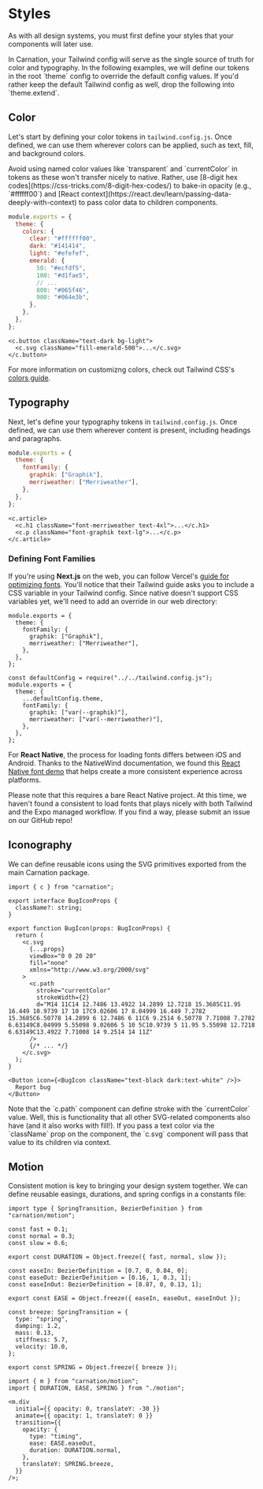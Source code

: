 # Styles

As with all design systems, you must first define your styles that your components will later use.

<Callout type="info">
  In Carnation, your Tailwind config will serve as the single source of truth
  for color and typography. In the following examples, we will define our tokens
  in the root `theme` config to override the default config values. If you'd
  rather keep the default Tailwind config as well, drop the following into
  `theme.extend`.
</Callout>

## Color

Let's start by defining your color tokens in `tailwind.config.js`. Once defined, we can use them wherever colors can be applied, such as text, fill, and background colors.

<Callout type="warning">
  Avoid using named color values like `transparent` and `currentColor` in tokens
  as these won't transfer nicely to native. Rather, use [8-digit hex
  codes](https://css-tricks.com/8-digit-hex-codes/) to bake-in opacity (e.g.,
  `#ffffff00`) and [React
  context](https://react.dev/learn/passing-data-deeply-with-context) to pass
  color data to children components.
</Callout>

```js filename="tailwind.config.js"
module.exports = {
  theme: {
    colors: {
      clear: "#ffffff00",
      dark: "#141414",
      light: "#efefef",
      emerald: {
        50: "#ecfdf5",
        100: "#d1fae5",
        // ...
        800: "#065f46",
        900: "#064e3b",
      },
    },
  },
};
```

```tsx filename="packages/ui/Button.tsx"
<c.button className="text-dark bg-light">
  <c.svg className="fill-emerald-500">...</c.svg>
</c.button>
```

For more information on customizng colors, check out Tailwind CSS's [colors guide](https://tailwindcss.com/docs/customizing-colors).

## Typography

Next, let's define your typography tokens in `tailwind.config.js`. Once defined, we can use them wherever content is present, including headings and paragraphs.

```js filename="tailwind.config.js"
module.exports = {
  theme: {
    fontFamily: {
      graphik: ["Graphik"],
      merriweather: ["Merriweather"],
    },
  },
};
```

```tsx filename="packages/ui/Article.tsx"
<c.article>
  <c.h1 className="font-merriweather text-4xl">...</c.h1>
  <c.p className="font-graphik text-lg">...</c.p>
</c.article>
```

### Defining Font Families

If you're using **Next.js** on the web, you can follow Vercel's [guide for optimizing fonts](https://nextjs.org/docs/basic-features/font-optimization#with-tailwind-css). You'll notice that their Tailwind guide asks you to include a CSS variable in your Tailwind config. Since native doesn't support CSS variables yet, we'll need to add an override in our web directory:

```tsx filename="tailwind.config.js"
module.exports = {
  theme: {
    fontFamily: {
      graphik: ["Graphik"],
      merriweather: ["Merriweather"],
    },
  },
};
```

```tsx filename="apps/web/tailwind.config.js"
const defaultConfig = require("../../tailwind.config.js");
module.exports = {
  theme: {
    ...defaultConfig.theme,
    fontFamily: {
      graphik: ["var(--graphik)"],
      merriweather: ["var(--merriweather)"],
    },
  },
};
```

For **React Native**, the process for loading fonts differs between iOS and Android. Thanks to the NativeWind documentation, we found this [React Native font demo](https://github.com/jsamr/react-native-font-demo) that helps create a more consistent experience across platforms.

<Callout type="warning">
  Please note that this requires a bare React Native project. At this time, we
  haven't found a consistent to load fonts that plays nicely with both Tailwind
  and the Expo managed workflow. If you find a way, please submit an issue on
  our GitHub repo!
</Callout>

## Iconography

We can define reusable icons using the SVG primitives exported from the main Carnation package.

```tsx filename="packages/ui/BugIcon.tsx"
import { c } from "carnation";

export interface BugIconProps {
  className?: string;
}

export function BugIcon(props: BugIconProps) {
  return (
    <c.svg
      {...props}
      viewBox="0 0 20 20"
      fill="none"
      xmlns="http://www.w3.org/2000/svg"
    >
      <c.path
        stroke="currentColor"
        strokeWidth={2}
        d="M14 11C14 12.7486 13.4922 14.2899 12.7218 15.3685C11.95 16.449 10.9739 17 10 17C9.02606 17 8.04999 16.449 7.2782 15.3685C6.50778 14.2899 6 12.7486 6 11C6 9.2514 6.50778 7.71008 7.2782 6.63149C8.04999 5.55098 9.02606 5 10 5C10.9739 5 11.95 5.55098 12.7218 6.63149C13.4922 7.71008 14 9.2514 14 11Z"
      />
      {/* ... */}
    </c.svg>
  );
}
```

```tsx filename="packages/ui/ReportBugButton.tsx"
<Button icon={<BugIcon className="text-black dark:text-white" />}>
  Report bug
</Button>
```

<Callout type="info">
  Note that the `c.path` component can define stroke with the `currentColor`
  value. Well, this is functionality that all other SVG-related components also
  have (and it also works with fill!). If you pass a text color via the
  `className` prop on the component, the `c.svg` component will pass that value
  to its children via context.
</Callout>

## Motion

Consistent motion is key to bringing your design system together. We can define reusable easings, durations, and spring configs in a constants file:

```tsx filename="packages/ui/motion.ts"
import type { SpringTransition, BezierDefinition } from "carnation/motion";

const fast = 0.1;
const normal = 0.3;
const slow = 0.6;

export const DURATION = Object.freeze({ fast, normal, slow });

const easeIn: BezierDefinition = [0.7, 0, 0.84, 0];
const easeOut: BezierDefinition = [0.16, 1, 0.3, 1];
const easeInOut: BezierDefinition = [0.87, 0, 0.13, 1];

export const EASE = Object.freeze({ easeIn, easeOut, easeInOut });

const breeze: SpringTransition = {
  type: "spring",
  damping: 1.2,
  mass: 0.13,
  stiffness: 5.7,
  velocity: 10.0,
};

export const SPRING = Object.freeze({ breeze });
```

```tsx filename="packages/ui/Example.tsx"
import { m } from "carnation/motion";
import { DURATION, EASE, SPRING } from "./motion";

<m.div
  initial={{ opacity: 0, translateY: -30 }}
  animate={{ opacity: 1, translateY: 0 }}
  transition={{
    opacity: {
      type: "timing",
      ease: EASE.easeOut,
      duration: DURATION.normal,
    },
    translateY: SPRING.breeze,
  }}
/>;
```
